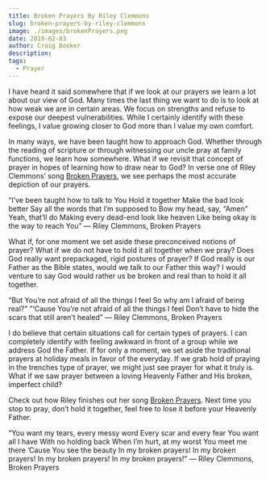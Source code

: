 ```yaml
---
title: Broken Prayers By Riley Clemmons
slug: broken-prayers-by-riley-clemmons
image: ./images/brokenPrayers.png
date: 2019-02-03
author: Craig Booker
description:
tags:
  - Prayer
---
```


I have heard it said somewhere that if we look at our prayers we learn a lot about our view of God. Many times the last thing we want to do is to look at how weak we are in certain areas. We focus on strengths and refuse to expose our deepest vulnerabilities. While I certainly identify with these feelings, I value growing closer to God more than I value my own comfort.

In many ways, we have been taught how to approach God. Whether through the reading of scripture or through witnessing our uncle pray at family functions, we learn how somewhere. What if we revisit that concept of prayer in hopes of learning how to draw near to God? In verse one of Riley Clemmons’ song [Broken Prayers](https://genius.com/Riley-clemmons-broken-prayers-lyrics), we see perhaps the most accurate depiction of our prayers.

“I’ve been taught how to talk to You
Hold it together
Make the bad look better
Say all the words that I’m supposed to
Bow my head, say, “Amen”
Yeah, that’ll do
Making every dead-end look like heaven
Like being okay is the way to reach You”
— Riley Clemmons, Broken Prayers

What if, for one moment we set aside these preconceived notions of prayer? What if we do not have to hold it all together when we pray? Does God really want prepackaged, rigid postures of prayer? If God really is our Father as the Bible states, would we talk to our Father this way? I would venture to say God would rather us be broken and real than to hold it all together.

“But You’re not afraid of all the things I feel
So why am I afraid of being real?”
”‘Cause You’re not afraid of all the things I feel
Don’t have to hide the scars that still aren’t healed”
— Riley Clemmons, Broken Prayers

I do believe that certain situations call for certain types of prayers. I can completely identify with feeling awkward in front of a group while we address God the Father. If for only a moment, we set aside the traditional prayers at holiday meals in favor of the everyday. If we grab hold of praying in the trenches type of prayer, we might just see prayer for what it truly is. What if we saw prayer between a loving Heavenly Father and His broken, imperfect child?

Check out how Riley finishes out her song [Broken Prayers](https://genius.com/Riley-clemmons-broken-prayers-lyrics). Next time you stop to pray, don’t hold it together, feel free to lose it before your Heavenly Father.

“You want my tears, every messy word
Every scar and every fear
You want all I have
With no holding back
When I’m hurt, at my worst
You meet me there
’Cause You see the beauty
In my broken prayers!
In my broken prayers!
In my broken prayers!
In my broken prayers!”
— Riley Clemmons, Broken Prayers

